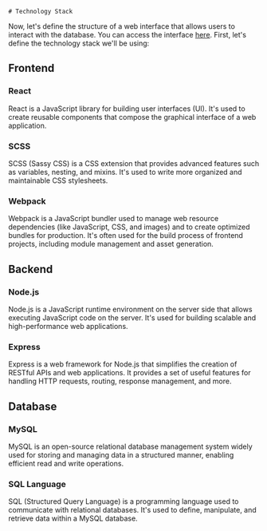     # Technology Stack

Now, let's define the structure of a web interface that allows users to interact with the database. You can access the interface <a className="cta" href="https://elearning-system.netlify.app/" target="_blank">here</a>. First, let's define the technology stack we'll be using:

## Frontend

### React

React is a JavaScript library for building user interfaces (UI). It's used to create reusable components that compose the graphical interface of a web application.

### SCSS

SCSS (Sassy CSS) is a CSS extension that provides advanced features such as variables, nesting, and mixins. It's used to write more organized and maintainable CSS stylesheets.

### Webpack

Webpack is a JavaScript bundler used to manage web resource dependencies (like JavaScript, CSS, and images) and to create optimized bundles for production. It's often used for the build process of frontend projects, including module management and asset generation.

## Backend

### Node.js

Node.js is a JavaScript runtime environment on the server side that allows executing JavaScript code on the server. It's used for building scalable and high-performance web applications.

### Express

Express is a web framework for Node.js that simplifies the creation of RESTful APIs and web applications. It provides a set of useful features for handling HTTP requests, routing, response management, and more.

## Database

### MySQL

MySQL is an open-source relational database management system widely used for storing and managing data in a structured manner, enabling efficient read and write operations.

### SQL Language

SQL (Structured Query Language) is a programming language used to communicate with relational databases. It's used to define, manipulate, and retrieve data within a MySQL database.
